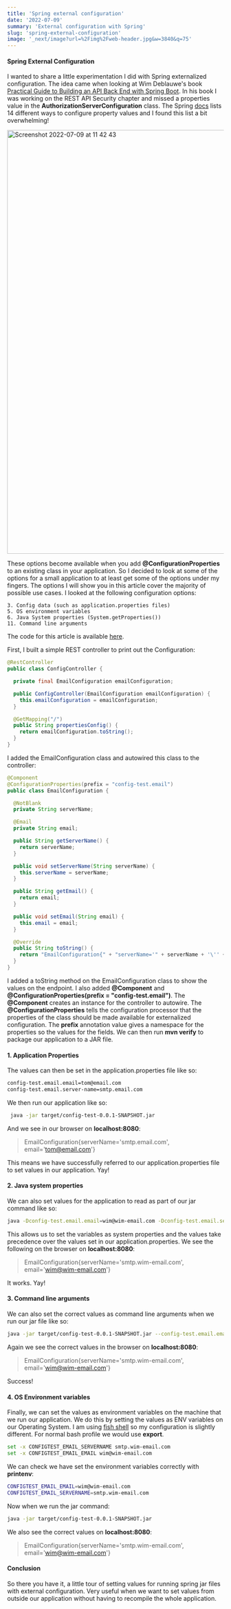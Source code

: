 ```yaml
---
title: 'Spring external configuration'
date: '2022-07-09'
summary: 'External configuration with Spring'
slug: 'spring-external-configuration'
image: '_next/image?url=%2Fimg%2Fweb-header.jpg&w=3840&q=75'
---
```


#### Spring External Configuration
I wanted to share a little experimentation I did with Spring externalized configuration. The idea came when looking at Wim
Deblauwe's book [Practical Guide to Building an API Back End with Spring Boot](https://www.infoq.com/minibooks/spring-boot-building-api-backend/).
In his book I was working on the REST API Security chapter and missed a properties value in the **AuthorizationServerConfiguration**
class. The Spring [docs](https://docs.spring.io/spring-boot/docs/current/reference/html/features.html#features.external-config) 
lists 14 different ways to configure property values and I found this list a bit overwhelming!

<img width="983" alt="Screenshot 2022-07-09 at 11 42 43" src="https://user-images.githubusercontent.com/27693622/178102390-d37a1576-acaa-4478-b22f-ac19f94fa6cc.png">

These options become available when you add **@ConfigurationProperties** to an existing class in your application.
So I decided to look at some of the options for a small application to at least get some of the options under my fingers.
The options I will show you in this article cover the majority of possible use cases. I looked at the following configuration
options:
```
3. Config data (such as application.properties files)
5. OS environment variables
6. Java System properties (System.getProperties())
11. Command line arguments
```
The code for this article is available [here](https://github.com/TomSpencerLondon/spring-config-practice).

First, I built a simple REST controller to print out the Configuration:
```java
@RestController
public class ConfigController {

  private final EmailConfiguration emailConfiguration;

  public ConfigController(EmailConfiguration emailConfiguration) {
    this.emailConfiguration = emailConfiguration;
  }

  @GetMapping("/")
  public String propertiesConfig() {
    return emailConfiguration.toString();
  }
}
```
I added the EmailConfiguration class and autowired this class to the controller:
```java
@Component
@ConfigurationProperties(prefix = "config-test.email")
public class EmailConfiguration {

  @NotBlank
  private String serverName;

  @Email
  private String email;

  public String getServerName() {
    return serverName;
  }

  public void setServerName(String serverName) {
    this.serverName = serverName;
  }

  public String getEmail() {
    return email;
  }

  public void setEmail(String email) {
    this.email = email;
  }

  @Override
  public String toString() {
    return "EmailConfiguration{" + "serverName='" + serverName + '\'' + ", email='" + email + '\'' + '}';
  }
}
```
I added a toString method on the EmailConfiguration class to show the values on the endpoint. I also added **@Component** and
**@ConfigurationProperties(prefix = "config-test.email")**. The **@Component** creates an instance for the controller to autowire.
The **@ConfigurationProperties** tells the configuration processor that the properties of the class should be made available
for externalized configuration. The **prefix** annotation value gives a namespace for the properties so the values for the fields.
We can then run **mvn verify** to package our application to a JAR file.

#### 1. Application Properties
The values can then be set in the application.properties file like so:
```bash
config-test.email.email=tom@email.com
config-test.email.server-name=smtp.email.com
```
We then run our application like so:
```bash
 java -jar target/config-test-0.0.1-SNAPSHOT.jar
```
And we see in our browser on **localhost:8080**:
> EmailConfiguration{serverName='smtp.email.com', email='tom@email.com'}

This means we have successfully referred to our application.properties file to set values in our application. Yay!

#### 2. Java system properties
We can also set values for the application to read as part of our jar command like so:
```bash
java -Dconfig-test.email.email=wim@wim-email.com -Dconfig-test.email.server-name=smtp.wim-email.com -jar target/config-test-0.0.1-SNAPSHOT.jar
```
This allows us to set the variables as system properties and the values take precedence over the values set in our application.properties.
We see the following on the browser on **localhost:8080**:
> EmailConfiguration{serverName='smtp.wim-email.com', email='wim@wim-email.com'}

It works. Yay!

#### 3. Command line arguments
We can also set the correct values as command line arguments when we run our jar file like so:
```bash
java -jar target/config-test-0.0.1-SNAPSHOT.jar --config-test.email.email=wim@wim-email.com --config-test.email.server-name=smtp.wim-email.com
```
Again we see the correct values in the browser on **localhost:8080**:
> EmailConfiguration{serverName='smtp.wim-email.com', email='wim@wim-email.com'}

Success!

#### 4. OS Environment variables
Finally, we can set the values as environment variables on the machine that we run our application.
We do this by setting the values as ENV variables on our Operating System. I am using [fish shell](https://fishshell.com/)
so my configuration is slightly different. For normal bash profile we would use **export**.
```bash
set -x CONFIGTEST_EMAIL_SERVERNAME smtp.wim-email.com
set -x CONFIGTEST_EMAIL_EMAIL wim@wim-email.com
```
We can check we have set the environment variables correctly with **printenv**:
```bash
CONFIGTEST_EMAIL_EMAIL=wim@wim-email.com
CONFIGTEST_EMAIL_SERVERNAME=smtp.wim-email.com
```
Now when we run the jar command:
```bash
java -jar target/config-test-0.0.1-SNAPSHOT.jar
```
We also see the correct values on **localhost:8080**:
> EmailConfiguration{serverName='smtp.wim-email.com', email='wim@wim-email.com'}

#### Conclusion
So there you have it, a little tour of setting values for running spring jar files with external configuration.
Very useful when we want to set values from outside our application without having to recompile the whole application.
